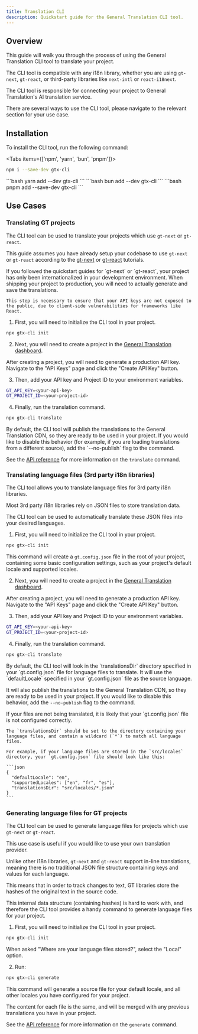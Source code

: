 ```yaml
---
title: Translation CLI
description: Quickstart guide for the General Translation CLI tool.
---
```


## Overview

This guide will walk you through the process of using the General Translation CLI tool to translate your project.

The CLI tool is compatible with any i18n library, whether you are using `gt-next`, `gt-react`, or third-party libraries like `next-intl` or `react-i18next`.

The CLI tool is responsible for connecting your project to General Translation's AI translation service.

There are several ways to use the CLI tool, please navigate to the relevant section for your use case.

## Installation

To install the CLI tool, run the following command:


<Tabs items={['npm', 'yarn', 'bun', 'pnpm']}>
  <Tab value="npm">
  ```bash 
  npm i --save-dev gtx-cli
  ``` 
  </Tab>
  <Tab value="yarn">
  ```bash 
  yarn add --dev gtx-cli
  ```
  </Tab>

  <Tab value="bun">
  ```bash 
  bun add --dev gtx-cli
  ```
  </Tab>
  <Tab value="pnpm">
  ```bash 
  pnpm add --save-dev gtx-cli
  ```
  </Tab>
</Tabs>

## Use Cases


### Translating GT projects

The CLI tool can be used to translate your projects which use `gt-next` or `gt-react`.

This guide assumes you have already setup your codebase to use `gt-next` or `gt-react` according to the [gt-next](/docs/next/tutorials/quickstart) or [gt-react](/docs/react/tutorials/quickstart) tutorials.


<Accordions>
  <Accordion title="My project is already in multiple languages in development, what's the point of this step?">
    If you followed the quickstart guides for `gt-next` or `gt-react`, your project has only been internationalized in your
    development environment. When shipping your project to production, you will need to actually generate and save the translations.
  
    This step is necessary to ensure that your API keys are not exposed to the public, due to client-side vulnerabilities for frameworks like React.
   
  </Accordion>
</Accordions>

1. First, you will need to initialize the CLI tool in your project.

```bash
npx gtx-cli init
```

2. Next, you will need to create a project in the [General Translation dashboard](https://generaltranslation.com/dashboard).

After creating a project, you will need to generate a production API key. Navigate to the "API Keys" page and click the "Create API Key" button.

3. Then, add your API key and Project ID to your environment variables.

```bash title=".env"
GT_API_KEY=<your-api-key>
GT_PROJECT_ID=<your-project-id>
```

4. Finally, run the translation command.

```bash
npx gtx-cli translate
```

<Callout type="info">
  By default, the CLI tool will publish the translations to the General Translation CDN, so they are ready to be used in your project.
  If you would like to disable this behavior (for example, if you are loading translations from a different source), add the `--no-publish` flag to the command.
</Callout>

See the [API reference](/docs/cli/translate) for more information on the `translate` command.



### Translating language files (3rd party i18n libraries)

The CLI tool allows you to translate language files for 3rd party i18n libraries.

Most 3rd party i18n libraries rely on JSON files to store translation data.

The CLI tool can be used to automatically translate these JSON files into your desired languages.

1. First, you will need to initialize the CLI tool in your project.

```bash
npx gtx-cli init
```
This command will create a `gt.config.json` file in the root of your project, containing some basic configuration settings, such as your project's default locale and supported locales.

2. Next, you will need to create a project in the [General Translation dashboard](https://generaltranslation.com/dashboard).

After creating a project, you will need to generate a production API key. Navigate to the "API Keys" page and click the "Create API Key" button.

3. Then, add your API key and Project ID to your environment variables.

```bash title=".env"
GT_API_KEY=<your-api-key>
GT_PROJECT_ID=<your-project-id>
```

4. Finally, run the translation command.

```bash
npx gtx-cli translate
```

<Callout type="info">
  By default, the CLI tool will look in the `translationsDir` directory specified in your `gt.config.json` file for language files to translate.
  It will use the `defaultLocale` specified in your `gt.config.json` file as the source language.

  It will also publish the translations to the General Translation CDN, so they are ready to be used in your project.
  If you would like to disable this behavior, add the `--no-publish` flag to the command.
</Callout>


<Accordions>
  <Accordion title="Why are my files not being translated?">
    If your files are not being translated, it is likely that your `gt.config.json` file is not configured correctly.

    The `translationsDir` should be set to the directory containing your language files, and contain a wildcard (`*`) to match all language files.

    For example, if your language files are stored in the `src/locales` directory, your `gt.config.json` file should look like this:

    ```json
    {
      "defaultLocale": "en",
      "supportedLocales": ["en", "fr", "es"],
      "translationsDir": "src/locales/*.json"
    }
    ```
  </Accordion>
</Accordions>

### Generating language files for GT projects

The CLI tool can be used to generate language files for projects which use `gt-next` or `gt-react`.

This use case is useful if you would like to use your own translation provider. 

Unlike other i18n libraries, `gt-next` and `gt-react` support in-line translations, meaning there is no traditional JSON file structure containing keys and values for each language.

This means that in order to track changes to text, GT libraries store the hashes of the original text in the source code.

This internal data structure (containing hashes) is hard to work with, and therefore the CLI tool provides a handy command to generate language files for your project.

1. First, you will need to initialize the CLI tool in your project.

```bash
npx gtx-cli init
```

When asked "Where are your language files stored?", select the "Local" option.

2. Run:

```bash
npx gtx-cli generate
```

This command will generate a source file for your default locale, and all other locales you have configured for your project.

The content for each file is the same, and will be merged with any previous translations you have in your project.

See the [API reference](/docs/cli/generate) for more information on the `generate` command.
